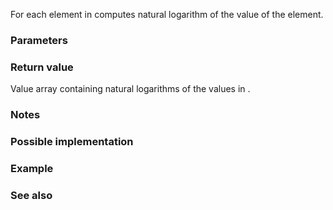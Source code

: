 {{cpp/title|log{{small|(std::valarray)}}}}
{{cpp/numeric/valarray/navbar}}
{{ddcl|header=valarray|1=
template&lt; class T &gt;
valarray&lt;T&gt; log( const valarray&lt;T&gt;&amp; va );
}}

For each element in {{c|va}} computes natural logarithm of the value of the element. 

===Parameters===
{{par begin}}
{{par|va|value array to apply the operation to}}
{{par end}}

===Return value===
Value array containing natural logarithms of the values in {{c|va}}.

===Notes===
{{cpp/numeric/valarray/notes unq|log}}

{{cpp/numeric/valarray/notes ret|log}}

===Possible implementation===
{{cpp/numeric/valarray/impl|log}}

===Example===
{{example
|code=
#include &lt;iomanip&gt;
#include &lt;iostream&gt;
#include &lt;valarray&gt;

void show(char const* title, const std::valarray&lt;double&gt;&amp; va)
{
    std::cout &lt;&lt; title &lt;&lt; " :" &lt;&lt; std::right &lt;&lt; std::fixed;
    for (double x : va)
        std::cout &lt;&lt; std::setw(10) &lt;&lt; x;
    std::cout &lt;&lt; '\n';
}

int main()
{
    const std::valarray&lt;double&gt; n{0.0, 1.0, 2.0, 3.0};
    const std::valarray&lt;double&gt; exp_n{std::exp(n)};
    const std::valarray&lt;double&gt; log_exp_n{std::log(exp_n)};

    show("n      ", n);
    show("eⁿ     ", exp_n);
    show("log(eⁿ)", log_exp_n);
}
|output=
n       :  0.000000  1.000000  2.000000  3.000000
eⁿ      :  1.000000  2.718282  7.389056 20.085537
log(eⁿ) :  0.000000  1.000000  2.000000  3.000000
}}

===See also===
{{dsc begin}}
{{dsc inc|cpp/numeric/valarray/dsc log10}}
{{dsc inc|cpp/numeric/valarray/dsc exp}}
{{dsc inc|cpp/numeric/math/dsc log}}
{{dsc inc|cpp/numeric/complex/dsc log}}
{{dsc end}}

{{langlinks|de|es|fr|it|ja|pt|ru|zh}}